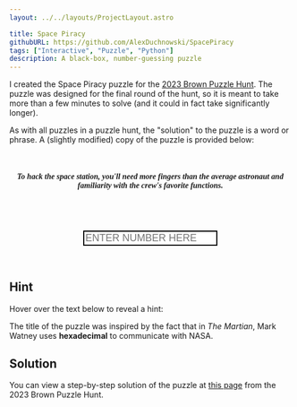 ```yaml
---
layout: ../../layouts/ProjectLayout.astro

title: Space Piracy
githubURL: https://github.com/AlexDuchnowski/SpacePiracy
tags: ["Interactive", "Puzzle", "Python"]
description: A black-box, number-guessing puzzle
---
```


I created the Space Piracy puzzle for the [2023 Brown Puzzle Hunt](https://2023.brownpuzzlehunt.com). The puzzle was designed for the final round of the hunt, so it is meant to take more than a few minutes to solve (and it could in fact take significantly longer).

As with all puzzles in a puzzle hunt, the "solution" to the puzzle is a word or phrase. A (slightly modified) copy of the puzzle is provided below:

<div class="piracy" style="font-family: Cascadia Code;">
    <br />
    <header>
        <h4>
            <i>To hack the space station, you'll need more fingers than the average astronaut and familiarity with the crew's favorite functions.</i>
        </h4>
    </header>
    <br />
    <center>
        <input
            type="text"
            id="guess"
            placeholder="ENTER NUMBER HERE"
            size="20"
            style="text-transform: uppercase;font-size: large;border: 2px solid black;"
        />
        <br />
        <br />
        <div id="response-container" style="overflow-x: auto;white-space: nowrap;scrollbar-width: auto;"></div>
    </center>
    <br />
</div>

<script src="/website/scripts/piracy.js"></script>

## Hint

Hover over the text below to reveal a hint:

<span class="spoiler">The title of the puzzle was inspired by the fact that in <i>The Martian</i>, Mark Watney uses <b>hexadecimal</b> to communicate with NASA.</span>

## Solution

You can view a step-by-step solution of the puzzle at [this page](https://2023.brownpuzzlehunt.com/solution/space-piracy) from the 2023 Brown Puzzle Hunt.
